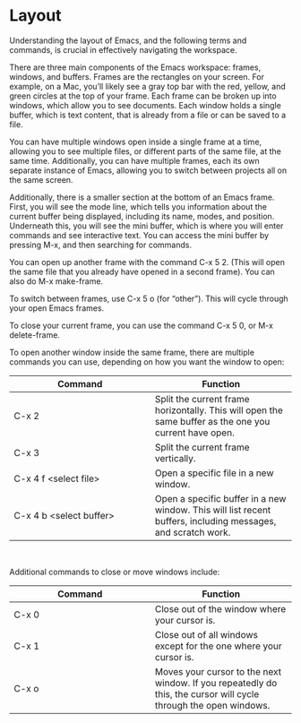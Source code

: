# Layout {.sec-starting}

Understanding the layout of Emacs, and the following terms and commands, is crucial in effectively navigating the workspace. 

There are three main components of the Emacs workspace: frames, windows, and buffers. Frames are the rectangles on your screen. For example, on a Mac, you’ll likely see a gray top bar with the red, yellow, and green circles at the top of your frame. Each frame can be broken up into windows, which allow you to see documents. Each window holds a single buffer, which is text content, that is already from a file or can be saved to a file. 

You can have multiple windows open inside a single frame at a time, allowing you to see multiple files, or different parts of the same file, at the same time. Additionally, you can have multiple frames, each its own separate instance of Emacs, allowing you to switch between projects all on the same screen.

Additionally, there is a smaller section at the bottom of an Emacs frame. First, you will see the mode line, which tells you information about the current buffer being displayed, including its name, modes, and position. Underneath this, you will see the mini buffer, which is where you will enter commands and see interactive text. You can access the mini buffer by pressing M-x, and then searching for commands.

You can open up another frame with the command C-x 5 2. (This will open the same file that you already have opened in a second frame). You can also do M-x make-frame. 

To switch between frames, use C-x 5 o (for “other”). This will cycle through your open Emacs frames.

To close your current frame, you can use the command C-x 5 0, or M-x delete-frame.

To open another window inside the same frame, there are multiple commands you can use, depending on how you want the window to open:

| Command   | Function  |
| ---    | ---   |
| C-x 2 | Split the current frame horizontally. This will open the same buffer as the one you current have open. |
| C-x 3 | Split the current frame vertically.|
| C-x 4 f \<select file\>| Open a specific file in a new window. |
| C-x 4 b \<select buffer\> | Open a specific buffer in a new window. This will list recent buffers, including messages, and scratch work. |

<br>

Additional commands to close or move windows include:

| Command   | Function  |
| ---    | ---   |
| C-x 0 | Close out of the window where your cursor is. |
| C-x 1 | Close out of all windows except for the one where your cursor is.|
| C-x o | Moves your cursor to the next window. If you repeatedly do this, the cursor will cycle through the open windows. |



